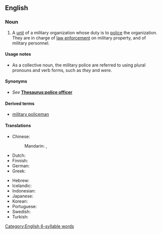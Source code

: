 ==English==
{{wikipedia}}

===Noun===
{{en-noun|-}}

# A [[unit]] of a military organization whose duty is to [[police#Verb|police]] the organization. They are in charge of [[law enforcement]] on military property, and of military personnel.

====Usage notes====
* As a collective noun, the military police are referred to using plural pronouns and verb forms, such as ''they'' and ''were''.

====Synonyms====
* ''See'' '''[[Thesaurus:police officer]]'''

====Derived terms====
* [[military policeman]]

====Translations====
{{trans-top|police unit of a military organization}}
* Chinese:
*: Mandarin: {{t+|cmn|憲兵}}, {{t+|cmn|軍警}}
* Dutch: {{t+|nl|marechaussee}}
* Finnish: {{t+|fi|sotilaspoliisi}}
* German: {{t+|de|Militärpolizei|f}}
* Greek: {{t|el|στρατονομία}}
{{trans-mid}}
* Hebrew: {{t+|he|מִשְׁטָרָה צְבָאִית|f|tr=mishtará tsváit|sc=Hebr}}
* Icelandic: {{t|is|herlögregla|f}}
* Indonesian: {{t+|id|polisi militer}}
* Japanese: {{t+|ja|憲兵|tr=kenpei}}
* Korean: {{t+|ko|헌병(憲兵)|tr=heonbyeong}}
* Portuguese: {{t|pt|polícia militar|f}}
* Swedish: {{t|sv|militärpolis|c}}
* Turkish: {{t|tr|askerî polis}}
{{trans-bottom}}

[[Category:English 6-syllable words]]